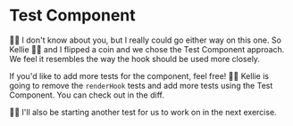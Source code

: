 # Test Component

<EpicVideo url="https://www.epicweb.dev/workshops/web-application-testing/hooks/custom-test-components-vs-render-hook-utility/solution" />

👨‍💼 I don't know about you, but I really could go either way on this one. So
Kellie 🧝‍♂️ and I flipped a coin and we chose the Test Component approach. We feel
it resembles the way the hook should be used more closely.

If you'd like to add more tests for the component, feel free! 🧝‍♂️ Kellie is going
to remove the `renderHook` tests and add more tests using the Test Component.
You can <DiffLink>check out in the diff</DiffLink>.

🧝‍♂️ I'll also be starting another test for us to work on in the next exercise.
